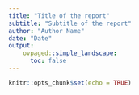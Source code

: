 ```yaml
---
title: "Title of the report"
subtitle: "Subtitle of the report"
author: "Author Name"
date: "Date"
output:
    ovpaged::simple_landscape:
      toc: false
---
```


```r
knitr::opts_chunk$set(echo = TRUE)
```

